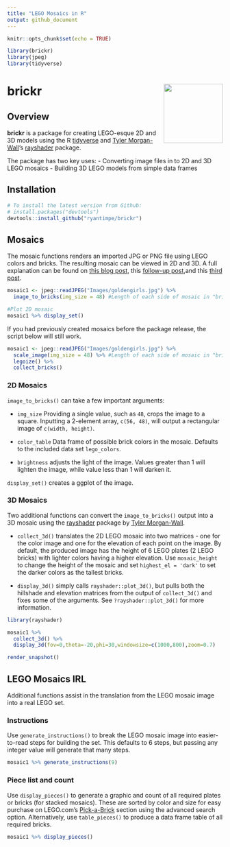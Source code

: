 ```yaml
---
title: "LEGO Mosaics in R"
output: github_document
---
```


```r
knitr::opts_chunk$set(echo = TRUE)

library(brickr)
library(jpeg)
library(tidyverse)

```

# brickr <img src='man/figures/logo.png' align="right" height="138" />
<!-- <!-- badges: start --> 
<!-- [![Lifecycle: experimental](https://img.shields.io/badge/lifecycle-experimental-orange.svg)](https://www.tidyverse.org/lifecycle/#experimental) -->
<!-- <!-- badges: end -->

## Overview
**brickr** is a package for creating LEGO-esque 2D and 3D models using the R [tidyverse](https://www.tidyverse.org/) and [Tyler Morgan-Wall](https://twitter.com/tylermorganwall)'s [rayshader](https://github.com/tylermorganwall/rayshader) package.

The package has two key uses: 
  - Converting image files in to 2D and 3D LEGO mosaics
  - Building 3D LEGO models from simple data frames

## Installation
``` r
# To install the latest version from Github:
# install.packages("devtools")
devtools::install_github("ryantimpe/brickr")
```

## Mosaics

The mosaic functions renders an imported JPG or PNG file using LEGO colors and bricks. The resulting mosaic can be viewed in 2D and 3D. A full explanation can be found on [this blog post](http://www.ryantimpe.com/post/lego-mosaic1/), this [follow-up post](http://www.ryantimpe.com/post/lego-mosaic2/),and this [third post](http://www.ryantimpe.com/post/lego-mosaic3/).

```r
mosaic1 <- jpeg::readJPEG("Images/goldengirls.jpg") %>% 
  image_to_bricks(img_size = 48) #Length of each side of mosaic in "bricks"

#Plot 2D mosaic
mosaic1 %>% display_set()
```
If you had previously created mosaics before the package release, the script below will still work.
```r
mosaic1 <- jpeg::readJPEG("Images/goldengirls.jpg") %>% 
  scale_image(img_size = 48) %>% #Length of each side of mosaic in "bricks"
  legoize() %>%  
  collect_bricks()
```

### 2D Mosaics

`image_to_bricks()` can take a few important arguments:

- `img_size` Providing a single value, such as `48`, crops the image to a square. Inputting a 2-element array, `c(56, 48)`, will output a rectangular image of `c(width, height)`. 

- `color_table` Data frame of possible brick colors in the mosaic. Defaults to the included data set `lego_colors`.

- `brightness` adjusts the light of the image. Values greater than 1 will lighten the image, while value less than 1 will darken it.

`display_set()` creates a ggplot of the image.

### 3D Mosaics

Two additional functions can convert the `image_to_bricks()` output into a 3D mosaic using the [rayshader](https://github.com/tylermorganwall/rayshader) package by [Tyler Morgan-Wall](https://twitter.com/tylermorganwall).

- `collect_3d()` translates the 2D LEGO mosaic into two matrices - one for the color image and one for the elevation of each point on the image. By default, the produced image has the height of 6 LEGO plates (2 LEGO bricks) with lighter colors having a higher elevation. Use `mosaic_height` to change the height of the mosaic and set `highest_el = 'dark'` to set the darker colors as the tallest bricks.

- `display_3d()` simply calls `rayshader::plot_3d()`, but pulls both the hillshade and elevation matrices from the output of `collect_3d()` and fixes some of the arguments. See `?rayshader::plot_3d()` for more information.

```r
library(rayshader)

mosaic1 %>% 
  collect_3d() %>% 
  display_3d(fov=0,theta=-20,phi=30,windowsize=c(1000,800),zoom=0.7)

render_snapshot()
```

## LEGO Mosaics IRL

Additional functions assist in the translation from the LEGO mosaic image into a real LEGO set.

### Instructions

Use `generate_instructions()` to break the LEGO mosaic image into easier-to-read steps for building the set. This defaults to 6 steps, but passing any integer value will generate that many steps.

```r
mosaic1 %>% generate_instructions(9)
```

### Piece list and count

Use `display_pieces()` to generate a graphic and count of all required plates or bricks (for stacked mosaics). These are sorted by color and size for easy purchase on LEGO.com's [Pick-a-Brick](https://shop.lego.com/en-US/Pick-a-Brick) section using the advanced search option. Alternatively, use `table_pieces()` to produce a data frame table of all required bricks.

```r
mosaic1 %>% display_pieces()
```
